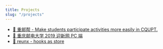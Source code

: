 ```yaml
---
title: Projects
slug: "/projects"
---
```


- [🥳 重邮帮 - Make students participate activities more easily in CQUPT.](https://github.com/RedrockTeam/cqupt-help)
- [🏫 重庆邮电大学 2019 迎新网 PC 端](https://github.com/RedrockTeam/welcome-2019-PC)
- [🐧 reunx - hooks as store](https://github.com/ahabhgk/reunx)
